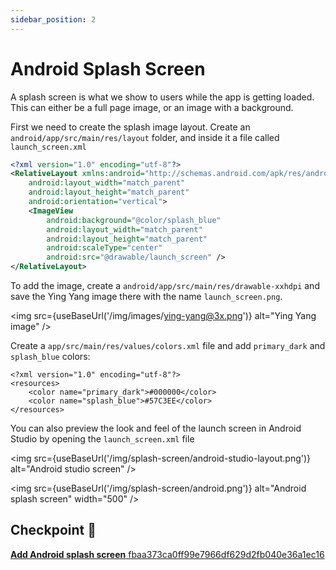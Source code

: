 ```yaml
---
sidebar_position: 2
---
```



# Android Splash Screen

A splash screen is what we show to users while the app is getting loaded. This can either be a full page image, or an image with a background.

First we need to create the splash image layout. Create an `android/app/src/main/res/layout` folder, and inside it a file called `launch_screen.xml`

```xml
<?xml version="1.0" encoding="utf-8"?>
<RelativeLayout xmlns:android="http://schemas.android.com/apk/res/android"
    android:layout_width="match_parent"
    android:layout_height="match_parent"
    android:orientation="vertical">
    <ImageView
        android:background="@color/splash_blue"
        android:layout_width="match_parent"
        android:layout_height="match_parent"
        android:scaleType="center"
        android:src="@drawable/launch_screen" />
</RelativeLayout>
```

To add the image, create a `android/app/src/main/res/drawable-xxhdpi` and save the Ying Yang image there with the name `launch_screen.png`.

<img src={useBaseUrl('/img/images/ying-yang@3x.png')} alt="Ying Yang image" />

Create a `app/src/main/res/values/colors.xml` file and add `primary_dark` and `splash_blue` colors:

```
<?xml version="1.0" encoding="utf-8"?>
<resources>
    <color name="primary_dark">#000000</color>
    <color name="splash_blue">#57C3EE</color>
</resources>
```

You can also preview the look and feel of the launch screen in Android Studio by opening the `launch_screen.xml` file

<img
  src={useBaseUrl('/img/splash-screen/android-studio-layout.png')}
  alt="Android studio screen"
/>

<img
  src={useBaseUrl('/img/splash-screen/android.png')}
  alt="Android splash screen"
  width="500"
/>

## Checkpoint 🔗

[**Add Android splash screen** fbaa373ca0ff99e7966df629d2fb040e36a1ec16](https://github.com/kadikraman/mood-tracker/commit/fbaa373ca0ff99e7966df629d2fb040e36a1ec16)
